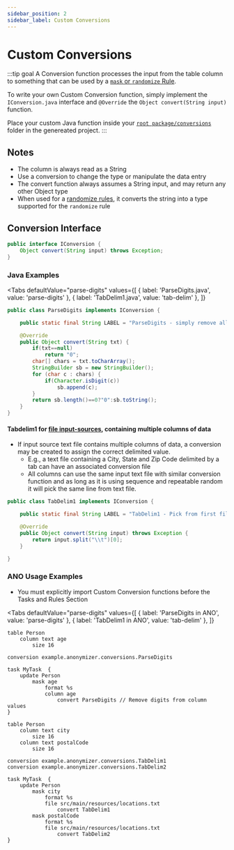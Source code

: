 ```yaml
---
sidebar_position: 2
sidebar_label: Custom Conversions
---
```



# Custom Conversions

:::tip goal
A Conversion function processes the input from the table column to something that can be used by a [`mask` or `randomize` Rule](../rules/overview).

To write your own Custom Conversion function, simply implement the `IConversion.java` interface and `@Override` the `Object convert(String input)` function.

Place your custom Java function inside your [`root package/conversions`](../ano-to-java/generate#3-root-package) folder in the genereated project.
:::

## Notes

- The column is always read as a String
- Use a conversion to change the type or manipulate the data entry
- The convert function always assumes a String input, and may return any other Object type
- When used for a [randomize rules](../rules/randomize/overview), it converts the string into a type supported for the `randomize` rule

## Conversion Interface

```java
public interface IConversion {
    Object convert(String input) throws Exception;
}
```

### Java Examples

<Tabs
  defaultValue="parse-digits"
  values={[
    { label: 'ParseDigits.java', value: 'parse-digits' },
    { label: 'TabDelim1.java', value: 'tab-delim' },
  ]}
>

<TabItem value="parse-digits">

```java
public class ParseDigits implements IConversion {

	public static final String LABEL = "ParseDigits - simply remove all non-digits";

	@Override
    public Object convert(String txt) {
        if(txt==null)
            return "0";
        char[] chars = txt.toCharArray();
        StringBuilder sb = new StringBuilder();
        for (char c : chars) {
            if(Character.isDigit(c))
                sb.append(c);
        }
        return sb.length()==0?"0":sb.toString();
    }
}
```

</TabItem>

<TabItem value="tab-delim">

#### Tabdelim1 for [file input-sources](../rules/mask/file), containing multiple columns of data

- If input source text file contains multiple columns of data, a conversion may be created to assign the correct delimited value.
  - E.g., a text file containing a City, State and Zip Code delimited by a tab can have an associated conversion file
  - All columns can use the same input text file with similar conversion function and as long as it is using sequence and repeatable random it will pick the same line from text file.

```java
public class TabDelim1 implements IConversion {

    public static final String LABEL = "TabDelim1 - Pick from first file column, delimited by tab";

    @Override
    public Object convert(String input) throws Exception {
        return input.split("\\t")[0];
    }

}
```

</TabItem>

</Tabs>

### ANO Usage Examples

- You must explicitly import Custom Conversion functions before the Tasks and Rules Section

<Tabs
  defaultValue="parse-digits"
  values={[
    { label: 'ParseDigits in ANO', value: 'parse-digits' },
    { label: 'TabDelim1 in ANO', value: 'tab-delim' },
  ]}
>

<TabItem value="parse-digits">

```ano
table Person
    column text age
        size 16

conversion example.anonymizer.conversions.ParseDigits

task MyTask  {
    update Person
        mask age
            format %s
            column age
                convert ParseDigits // Remove digits from column values
}

```

</TabItem>

<TabItem value="tab-delim">

```ano
table Person
    column text city
        size 16
    column text postalCode
        size 16

conversion example.anonymizer.conversions.TabDelim1
conversion example.anonymizer.conversions.TabDelim2

task MyTask  {
    update Person
        mask city
            format %s
            file src/main/resources/locations.txt
                convert TabDelim1
        mask postalCode
            format %s
            file src/main/resources/locations.txt
                convert TabDelim2
}
```

</TabItem>

</Tabs>
